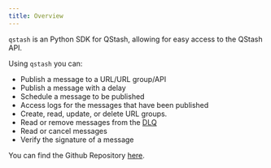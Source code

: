 ```yaml
---
title: Overview
---
```


`qstash` is an Python SDK for QStash, allowing for easy access to the QStash API.

Using `qstash` you can:

- Publish a message to a URL/URL group/API
- Publish a message with a delay
- Schedule a message to be published
- Access logs for the messages that have been published
- Create, read, update, or delete URL groups.
- Read or remove messages from the [DLQ](/qstash/features/dlq)
- Read or cancel messages
- Verify the signature of a message

You can find the Github Repository [here](https://github.com/upstash/qstash-py).
